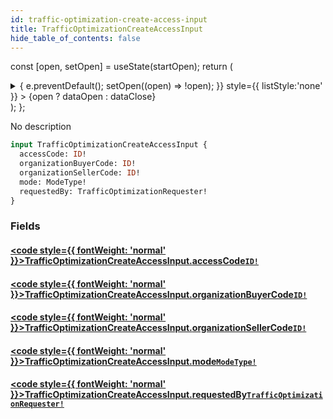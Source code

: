 ```yaml
---
id: traffic-optimization-create-access-input
title: TrafficOptimizationCreateAccessInput
hide_table_of_contents: false
---
```






const [open, setOpen] = useState(startOpen);
return (
<details {...(open ? { open: true } : {})} className="details" style={{ border:'none', boxShadow:'none', background:'var(--ifm-background-color)' }}>
<summary
onClick={(e) => {
e.preventDefault();
setOpen((open) => !open);
}}
style={{ listStyle:'none' }} >
{open ? dataOpen : dataClose}
</summary>
{open && children}
</details>
);
};

No description

```graphql
input TrafficOptimizationCreateAccessInput {
  accessCode: ID!
  organizationBuyerCode: ID!
  organizationSellerCode: ID!
  mode: ModeType!
  requestedBy: TrafficOptimizationRequester!
}
```

### Fields

#### [<code style={{ fontWeight: 'normal' }}>TrafficOptimizationCreateAccessInput.<b>accessCode</b></code>](#)<Bullet />[`ID!`](/api/scalars/id) <Badge class="badge badge--secondary" text="non-null"/> <Badge class="badge badge--secondary" text="scalar"/>

>

#### [<code style={{ fontWeight: 'normal' }}>TrafficOptimizationCreateAccessInput.<b>organizationBuyerCode</b></code>](#)<Bullet />[`ID!`](/api/scalars/id) <Badge class="badge badge--secondary" text="non-null"/> <Badge class="badge badge--secondary" text="scalar"/>

>

#### [<code style={{ fontWeight: 'normal' }}>TrafficOptimizationCreateAccessInput.<b>organizationSellerCode</b></code>](#)<Bullet />[`ID!`](/api/scalars/id) <Badge class="badge badge--secondary" text="non-null"/> <Badge class="badge badge--secondary" text="scalar"/>

>

#### [<code style={{ fontWeight: 'normal' }}>TrafficOptimizationCreateAccessInput.<b>mode</b></code>](#)<Bullet />[`ModeType!`](/api/enums/mode-type) <Badge class="badge badge--secondary" text="non-null"/> <Badge class="badge badge--secondary" text="enum"/>

>

#### [<code style={{ fontWeight: 'normal' }}>TrafficOptimizationCreateAccessInput.<b>requestedBy</b></code>](#)<Bullet />[`TrafficOptimizationRequester!`](/api/enums/traffic-optimization-requester) <Badge class="badge badge--secondary" text="non-null"/> <Badge class="badge badge--secondary" text="enum"/>

>
